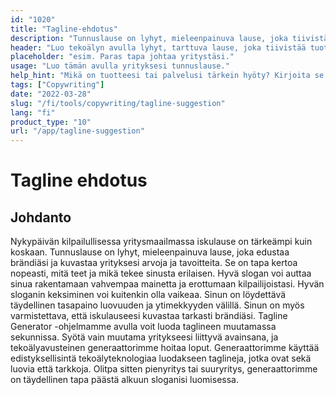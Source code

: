 ```yaml
---
id: "1020"
title: "Tagline-ehdotus"
description: "Tunnuslause on lyhyt, mieleenpainuva lause, joka tiivistää tuotteen tai palvelun tärkeimmän hyödyn. Sitä käytetään usein mainonnassa ja markkinoinnissa, ja sen pitäisi pystyä kiteyttämään yrityksen ydin muutamalla sanalla."
header: "Luo tekoälyn avulla lyhyt, tarttuva lause, joka tiivistää tuotteesi tai palvelusi tärkeimmän hyödyn."
placeholder: "esim. Paras tapa johtaa yritystäsi."
usage: "Luo tämän avulla yrityksesi tunnuslause."
help_hint: "Mikä on tuotteesi tai palvelusi tärkein hyöty? Kirjoita se ylös, niin me teemme siitä iskulauseen."
tags: ["Copywriting"]
date: "2022-03-28"
slug: "/fi/tools/copywriting/tagline-suggestion"
lang: "fi"
product_type: "10"
url: "/app/tagline-suggestion"
---
```


# Tagline ehdotus

## Johdanto

Nykypäivän kilpailullisessa yritysmaailmassa iskulause on tärkeämpi kuin koskaan. Tunnuslause on lyhyt, mieleenpainuva lause, joka edustaa brändiäsi ja kuvastaa yrityksesi arvoja ja tavoitteita. Se on tapa kertoa nopeasti, mitä teet ja mikä tekee sinusta erilaisen. Hyvä slogan voi auttaa sinua rakentamaan vahvempaa mainetta ja erottumaan kilpailijoistasi. Hyvän sloganin keksiminen voi kuitenkin olla vaikeaa. Sinun on löydettävä täydellinen tasapaino luovuuden ja ytimekkyyden välillä. Sinun on myös varmistettava, että iskulauseesi kuvastaa tarkasti brändiäsi. Tagline Generator -ohjelmamme avulla voit luoda taglineen muutamassa sekunnissa. Syötä vain muutama yritykseesi liittyvä avainsana, ja tekoälyavusteinen generaattorimme hoitaa loput. Generaattorimme käyttää edistyksellisintä tekoälyteknologiaa luodakseen taglineja, jotka ovat sekä luovia että tarkkoja. Olitpa sitten pienyritys tai suuryritys, generaattorimme on täydellinen tapa päästä alkuun sloganisi luomisessa.
